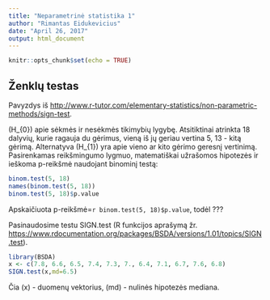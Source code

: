 ---
title: "Neparametrinė statistika 1"
author: "Rimantas Eidukevicius"
date: "April 26, 2017"
output: html_document
---

```{r setup, include=FALSE}
knitr::opts_chunk$set(echo = TRUE)
```

## Ženklų testas

Pavyzdys iš  <http://www.r-tutor.com/elementary-statistics/non-parametric-methods/sign-test>.

\(H_{0}\) apie sėkmės ir nesėkmės tikimybių lygybę. Atsitiktinai atrinkta 18 dalyvių, kurie ragauja du gėrimus, vieną iš jų geriau vertina 5, 13 - kitą gėrimą. Alternatyva \(H_{1}\) yra apie vieno ar kito gėrimo geresnį vertinimą. Pasirenkamas reikšmingumo lygmuo, matematiškai užrašomos hipotezės ir ieškoma p-reikšmė naudojant binominį testą:

```{r}
binom.test(5, 18)
names(binom.test(5, 18))
binom.test(5, 18)$p.value
```

Apskaičiuota p-reikšmė=`r binom.test(5, 18)$p.value`, todėl ???


Pasinaudosime testu SIGN.test (R funkcijos aprašymą žr. <https://www.rdocumentation.org/packages/BSDA/versions/1.01/topics/SIGN.test>).

```{r}
library(BSDA)
x <- c(7.8, 6.6, 6.5, 7.4, 7.3, 7., 6.4, 7.1, 6.7, 7.6, 6.8)
SIGN.test(x,md=6.5)
```

Čia \(x\) - duomenų vektorius, \(md\) - nulinės hipotezės mediana.

